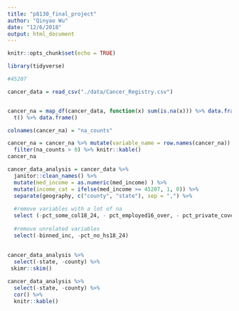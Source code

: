 ```yaml
---
title: "p8130_final_project"
author: "Qinyao Wu"
date: "12/6/2018"
output: html_document
---
```


```r
knitr::opts_chunk$set(echo = TRUE)

library(tidyverse)
```



```r
#45207

cancer_data = read_csv("./data/Cancer_Registry.csv")


cancer_na = map_df(cancer_data, function(x) sum(is.na(x))) %>% data.frame() %>%
  t() %>% data.frame()

colnames(cancer_na) = "na_counts"

cancer_na = cancer_na %>% mutate(variable_name = row.names(cancer_na)) %>% select(2, 1) %>%
  filter(na_counts > 0) %>% knitr::kable()
cancer_na

```



```r
cancer_data_analysis = cancer_data %>% 
  janitor::clean_names() %>% 
  mutate(med_income = as.numeric(med_income) ) %>% 
  mutate(income_cat = ifelse(med_income >= 45207, 1, 0)) %>% 
  separate(geography, c("county", "state"), sep = ",") %>%
  
  #remove variables with a lot of na
  select (-pct_some_col18_24, - pct_employed16_over, - pct_private_coverage_alone) %>% 
  
  #remove unrelated variables
  select(-binned_inc, -pct_no_hs18_24)
  
  
cancer_data_analysis %>% 
  select(-state, -county) %>% 
 skimr::skim()

cancer_data_analysis %>% 
  select(-state, -county) %>% 
  cor() %>% 
  knitr::kable()





```

